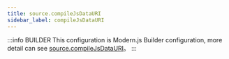 ```yaml
---
title: source.compileJsDataURI
sidebar_label: compileJsDataURI
---
```


:::info BUILDER
This configuration is Modern.js Builder configuration, more detail can see [source.compileJsDataURI](https://modernjs.dev/builder/en/api/config-source.html#source-compilejsdatauri)。
:::


<Main />
